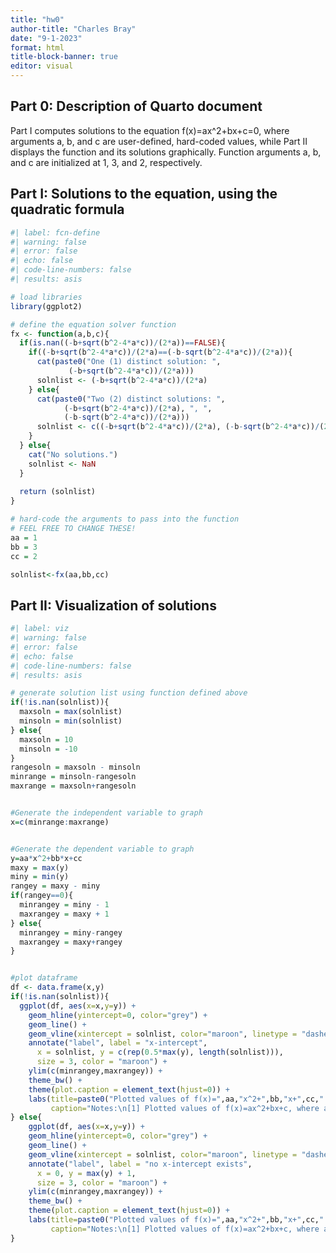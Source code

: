 ```yaml
---
title: "hw0"
author-title: "Charles Bray"
date: "9-1-2023"
format: html
title-block-banner: true
editor: visual
---
```


## Part 0: Description of Quarto document
Part I computes solutions to the equation f(x)=ax^2+bx+c=0, where arguments a, b, and c are user-defined, hard-coded values, while Part II displays the function and its solutions graphically. Function arguments a, b, and c are initialized at 1, 3, and 2, respectively.

## Part I: Solutions to the equation, using the quadratic formula

```r
#| label: fcn-define
#| warning: false
#| error: false
#| echo: false
#| code-line-numbers: false
#| results: asis

# load libraries
library(ggplot2)

# define the equation solver function
fx <- function(a,b,c){
  if(is.nan((-b+sqrt(b^2-4*a*c))/(2*a))==FALSE){
    if((-b+sqrt(b^2-4*a*c))/(2*a)==(-b-sqrt(b^2-4*a*c))/(2*a)){
      cat(paste0("One (1) distinct solution: ",
             (-b+sqrt(b^2-4*a*c))/(2*a)))
      solnlist <- (-b+sqrt(b^2-4*a*c))/(2*a)
    } else{
      cat(paste0("Two (2) distinct solutions: ",
            (-b+sqrt(b^2-4*a*c))/(2*a), ", ",
            (-b-sqrt(b^2-4*a*c))/(2*a)))
      solnlist <- c((-b+sqrt(b^2-4*a*c))/(2*a), (-b-sqrt(b^2-4*a*c))/(2*a))
    }
  } else{
    cat("No solutions.")
    solnlist <- NaN
  } 
  
  return (solnlist)
}

# hard-code the arguments to pass into the function
# FEEL FREE TO CHANGE THESE!
aa = 1
bb = 3
cc = 2

solnlist<-fx(aa,bb,cc)

```

## Part II: Visualization of solutions

```r
#| label: viz
#| warning: false
#| error: false
#| echo: false
#| code-line-numbers: false
#| results: asis

# generate solution list using function defined above
if(!is.nan(solnlist)){
  maxsoln = max(solnlist)
  minsoln = min(solnlist)
} else{
  maxsoln = 10
  minsoln = -10
}
rangesoln = maxsoln - minsoln
minrange = minsoln-rangesoln
maxrange = maxsoln+rangesoln


#Generate the independent variable to graph
x=c(minrange:maxrange)


#Generate the dependent variable to graph
y=aa*x^2+bb*x+cc
maxy = max(y)
miny = min(y)
rangey = maxy - miny
if(rangey==0){
  minrangey = miny - 1
  maxrangey = maxy + 1
} else{
  minrangey = miny-rangey
  maxrangey = maxy+rangey
}


#plot dataframe
df <- data.frame(x,y)
if(!is.nan(solnlist)){
  ggplot(df, aes(x=x,y=y)) +
    geom_hline(yintercept=0, color="grey") +
    geom_line() +
    geom_vline(xintercept = solnlist, color="maroon", linetype = "dashed") +
    annotate("label", label = "x-intercept",
      x = solnlist, y = c(rep(0.5*max(y), length(solnlist))),
      size = 3, color = "maroon") +
    ylim(c(minrangey,maxrangey)) +
    theme_bw() +
    theme(plot.caption = element_text(hjust=0)) +
    labs(title=paste0("Plotted values of f(x)=",aa,"x^2+",bb,"x+",cc," and solutions to f(x)=0."),
         caption="Notes:\n[1] Plotted values of f(x)=ax^2+bx+c, where a, b, and c are user-defined.\n[2] Dashed red line(s) indicate x-intercept, when a solution to ax^2+bx+c=0 exists.")
} else{
    ggplot(df, aes(x=x,y=y)) +
    geom_hline(yintercept=0, color="grey") +
    geom_line() +
    geom_vline(xintercept = solnlist, color="maroon", linetype = "dashed") +
    annotate("label", label = "no x-intercept exists",
      x = 0, y = max(y) + 1,
      size = 3, color = "maroon") +
    ylim(c(minrangey,maxrangey)) +
    theme_bw() +
    theme(plot.caption = element_text(hjust=0)) +
    labs(title=paste0("Plotted values of f(x)=",aa,"x^2+",bb,"x+",cc," and solutions to f(x)=0."),
         caption="Notes:\n[1] Plotted values of f(x)=ax^2+bx+c, where a, b, and c are user-defined.\n[2] Dashed red line(s) indicate x-intercept, when a solution to ax^2+bx+c=0 exists.")
}

```

